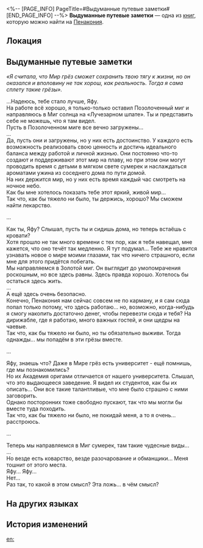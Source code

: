 <%-- [PAGE_INFO]
PageTitle=#Выдуманные путевые заметки#
[END_PAGE_INFO] --%>
{{Дополнить}}
{{Книга Инфобокс
|id           = 369
|partIds      = 190664
|Название     = 
|Изображение  = Предмет Книга Пенакония.png
|Мир          = Пенакония
|Томов        = 1
|Автор        = <!--нужно добавить-->
|Описание     = Заключительный отрывок из письма, написанного одним из членов экипажа. Похоже, письмо было адресовано какому-то близкому родственнику, кому-то, кто давно уже прикован к постели.
|Том1         = {{tx}}
|Источник1    = {{tx|Отсутствует источник}}
|Персонажи    = 
|Фракции      = 
}}
'''Выдуманные путевые заметки''' — одна из [[Книги|книг]], которую можно найти на [[Пенакония]].

==Локация==
{{Отметка карты|<!--название карты-->|<!--id отметки-->}}

==Выдуманные путевые заметки==
''«Я считала, что Мир грёз сможет сохранить твою тягу к жизни, но он оказался и вполовину не так хорош, как реальность. Тогда я сама сплету такие грёзы».''

...Надеюсь, тебе стало лучше, Яфу.<br />
На работе всё хорошо, я только-только оставил Позолоченный миг и направляюсь в Миг солнца на «Лучезарном шпате». Ты и представить себе не можешь, что я там видел.<br />
Пусть в Позолоченном миге все вечно загружены...<br />
...<br />
Да, пусть они и загружены, но у них есть достоинство. У каждого есть возможность реализовать свою ценность и достичь идеального баланса между работой и личной жизнью. Они постоянно что-то создают и поддерживают этот мир на плаву, но при этом они могут проводить время с детьми в мягком свете сумерек и наслаждаться ароматами ужина из соседнего дома по пути домой.<br />
На них держится мир, но у них есть время каждый час смотреть на ночное небо.<br />
Как бы мне хотелось показать тебе этот яркий, живой мир...<br />
Так что, как бы тяжело ни было, ты держись, хорошо? Мы сможем найти лекарство.

...

Как ты, Яфу? Слышал, пусть ты и сидишь дома, но теперь встаёшь с кровати?<br />
Хотя прошло не так много времени с тех пор, как я тебя навещал, мне кажется, что оно течёт так медленно. Я тут подумал... Тебе же нравится узнавать новое о мире моими глазами, так что ничего страшного, если мне для этого придётся побегать.<br />
Мы направляемся в Золотой миг. Он выглядит до умопомрачения роскошным, но все здесь равны. Здесь правда хорошо. Хотелось бы остаться здесь жить.<br />
...<br />
А ещё здесь очень безопасно.<br />
Конечно, Пенакония нам сейчас совсем не по карману, и я сам сюда попал только потому, что здесь работаю... но, возможно, когда-нибудь я смогу накопить достаточно денег, чтобы перевезти сюда и тебя? На дирижабле, где я работаю, много важных гостей, и они щедры на чаевые.<br />
Так что, как бы тяжело ни было, но ты обязательно выживи. Тогда однажды... мы попадём в эти грёзы вместе.

...

Яфу, знаешь что? Даже в Мире грёз есть университет - ещё помнишь, где мы познакомились?<br />
Но их Академия оригами отличается от нашего университета. Слышал, что это выдающееся заведение. Я видел их студентов, как бы их описать... Они все такие талантливые, что мне было страшно с ними заговорить.<br />
Однако посторонних тоже свободно пускают, так что мы могли бы вместе туда походить.<br />
Так что, как бы тяжело ни было, не покидай меня, а то я очень... расстроюсь.

...

Теперь мы направляемся в Миг сумерек, там такие чудесные виды...<br />
...<br />
Но везде есть коварство, везде разочарование и обманщики... Меня тошнит от этого места.<br />
Яфу... Яфу...<br />
Нет...<br />
Раз так, то какой в этом смысл? Эта ложь... в чём смысл?

==На других языках==
{{На других языках
|en   = Fabricated Travelogue
|zhs  = 虚构的风物记录
|zht  = 虛構的風物紀錄
|ja   = 虚構の風物記録
|ko   = 허구의 풍물 기록
|es   = Diario de viaje inventado
|fr   = Carnet de route fictif
|ru   = Выдуманные путевые заметки
|th   = บันทึกทิวทัศน์สมมติ
|vi   = Ghi Chép Cảnh Vật Hư Cấu
|de   = Erfundener Reisebericht
|id   = Catatan Pemandangan yang Fiktif
|pt   = Diário de Viagem Fabricado
}}

==История изменений==
{{История изменений|3.5}}

[[en:]]
